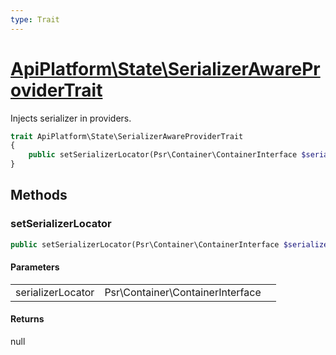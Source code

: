 ```yaml
---
type: Trait
---
```


# [ApiPlatform\State\SerializerAwareProviderTrait](/docs/vmain/reference/State/SerializerAwareProviderTrait)

Injects serializer in providers.


```php
trait ApiPlatform\State\SerializerAwareProviderTrait
{
    public setSerializerLocator(Psr\Container\ContainerInterface $serializerLocator): null
}
```
## Methods

### setSerializerLocator



```php
public setSerializerLocator(Psr\Container\ContainerInterface $serializerLocator): null
```

#### Parameters

<table><tbody>
<tr><td>serializerLocator</td><td>Psr\Container\ContainerInterface</td><td></td></tr>
</tbody>
</table>

#### Returns

null
